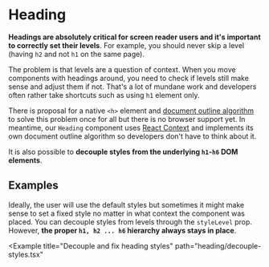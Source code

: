 




# Heading

**Headings are absolutely critical for screen reader users and it's important to correctly set their levels**. For example, you should never skip a level (having `h2` and not `h1` on the same page).

The problem is that levels are a question of context. When you move components with headings around, you need to check if levels still make sense and adjust them if not. That's a lot of mundane work and developers often rather take shortcuts such as using `h1` element only.

There is proposal for a native `<h>` element and [document outline algorithm](http://adrianroselli.com/2016/08/there-is-no-document-outline-algorithm.html) to solve this problem once for all but there is no browser support yet. In meantime, our `Heading` component uses [React Context](https://medium.com/@Heydon/managing-heading-levels-in-design-systems-18be9a746fa3) and implements its own document outline algorithm so developers don't have to think about it.

It is also possible to **decouple styles from the underlying `h1`-`h6` DOM elements**.

## Examples

<Example title="Heading basic usage" path="heading/basic.tsx">
  <Basic />
</Example>

Ideally, the user will use the default styles but sometimes it might make sense to set a fixed style no matter in what context the component was placed. You can decouple styles from levels through the `styleLevel` prop. However, **the proper `h1, h2 ... h6` hierarchy always stays in place**.

<Example
  title="Decouple and fix heading styles"
  path="heading/decouple-styles.tsx"
>
  <DecoupleStyles />
</Example>

<Exports
  component={HeadingExports}
  title="Heading exports"
  path="baseui/heading"
/>
